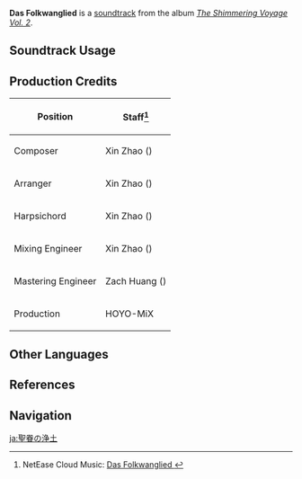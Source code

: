 {{Soundtrack Infobox
|image          = The Shimmering Voyage Vol 2.png
|album          = The Shimmering Voyage Vol. 2
|disc           = 2
|number         = 27
|featured       =
|featured2      =
|featured3      =
|featured_disc  =
|featured_disc2 =
|featured_disc3 =
|youtube_id     = JhWq-uePEzU
|spotify_id     = 5zyx1cqqxuHXagiXGXAZOv
|previous       = Traum durch die Dämmerung, zweiter Satz
|next           = Ein vogellin, so wol getan
}}
'''Das Folkwanglied''' is a [[soundtrack]] from the album ''[[The Shimmering Voyage Vol. 2]]''.

==Soundtrack Usage==
{{Soundtrack Usage
|domain   = Immernachtreich Keep;;Immernachtreich Apokalypse: Part I;;Immernachtreich Apokalypse: Part II;;Immernachtreich Apokalypse: Part III
|eventgameplay = Summertime Odyssey/Immernachtreich Keep
}}

==Production Credits==
{| class="wikitable"
! Position
! Staff<ref>NetEase Cloud Music: [https://music.163.com/#/song?id=1973619545 Das Folkwanglied {{zh|圣眷的净土}}]</ref>
|-
! Composer
| Xin Zhao ({{zh|赵鑫}})
|-
! Arranger
| Xin Zhao ({{zh|赵鑫}})
|-
! Harpsichord
| Xin Zhao ({{zh|赵鑫}})
|-
! Mixing Engineer
| Xin Zhao ({{zh|赵鑫}})
|-
! Mastering Engineer
| Zach Huang ({{zh|黄巍}})
|-
! Production
| HOYO-MiX
|}
<!--
==Gallery==
<gallery>
</gallery>

==Trivia==
-->
==Other Languages==
{{Other Languages
|en      = Das Folkwanglied
|en_lang = de
|en_tl   = The People-Field Song
|zhs     = 圣眷的净土
|zhs_rm  = Shèngjuàn de Jìngtǔ
|zht     = 聖眷的淨土
|zht_rm  = Shèngjuàn de Jìngtǔ
|zh_tl   = 
|ja      = 聖眷の浄土
|ja_rm   = Seiken no Joudo
|ja_tl   = Pure Land of Sacred Being
}}

==References==
{{Reflist}}

==Navigation==
{{Soundtrack Navbox|The Shimmering Voyage|2}}

[[ja:聖眷の浄土]]